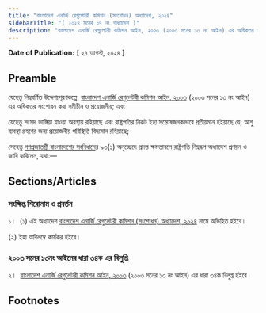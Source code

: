 ```yaml
---
title: "বাংলাদেশ এনার্জি রেগুলেটরী কমিশন (সংশোধন) অধ্যাদেশ, ২০২৪"
sidebarTitle: "( ২০২৪ সনের ০৭ নং অধ্যাদেশ )"
description: "বাংলাদেশ এনার্জি রেগুলেটরী কমিশন আইন, ২০০৩ (২০০৩ সনের ১৩ নং আইন) এর অধিকতর সংশোধনকল্পে প্রণীত অধ্যাদেশ"
---
```


**Date of Publication:** [ ২৭ আগস্ট, ২০২৪ ]

## Preamble

যেহেতু নিম্নবর্ণিত উদ্দেশ্যপূরণকল্পে, [বাংলাদেশ এনার্জি রেগুলেটরী কমিশন আইন, ২০০৩](/act-902.html "বাংলাদেশ এনার্জি রেগুলেটরী কমিশন আইন, ২০০৩") (২০০৩ সনের ১৩ নং আইন) এর অধিকতর সংশোধন করা সমীচীন ও প্রয়োজনীয়; এবং

যেহেতু সংসদ ভাঙ্গিয়া যাওয়া অবস্থায় রহিয়াছে এবং রাষ্ট্রপতির নিকট ইহা সন্তোষজনকভাবে প্রতীয়মান হইয়াছে যে, আশু ব্যবস্থা গ্রহণের জন্য প্রয়োজনীয় পরিস্থিতি বিদ্যমান রহিয়াছে;

সেহেতু [গণপ্রজাতন্ত্রী বাংলাদেশের সংবিধান](/act-957.html "গণপ্রজাতন্ত্রী বাংলাদেশের সংবিধান")ের ৯৩(১) অনুচ্ছেদে প্রদত্ত ক্ষমতাবলে রাষ্ট্রপতি নিম্নরূপ অধ্যাদেশ প্রণয়ন ও জারি করিলেন, যথা:—

## Sections/Articles

### সংক্ষিপ্ত শিরোনাম ও প্রবর্তন

১।  (১) এই অধ্যাদেশ [বাংলাদেশ এনার্জি রেগুলেটরী কমিশন (সংশোধন) অধ্যাদেশ, ২০২৪](/act-1503.html "বাংলাদেশ এনার্জি রেগুলেটরী কমিশন (সংশোধন) অধ্যাদেশ, ২০২৪") নামে অভিহিত হইবে।

(২) ইহা অবিলম্বে কার্যকর হইবে।

### ২০০৩ সনের ১৩নং আইনের ধারা ৩৪ক এর বিলুপ্তি

২।  [বাংলাদেশ এনার্জি রেগুলেটরী কমিশন আইন, ২০০৩](/act-902.html "বাংলাদেশ এনার্জি রেগুলেটরী কমিশন আইন, ২০০৩") (২০০৩ সনের ১৩ নং আইন) এর ধারা ৩৪ক বিলুপ্ত হইবে।

## Footnotes
